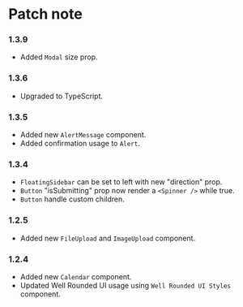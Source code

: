 
<Meta
  title="Home/Patch note"
/>

# Patch note

### 1.3.9
- Added `Modal` size prop.

### 1.3.6
- Upgraded to TypeScript.

### 1.3.5
- Added new `AlertMessage` component.
- Added confirmation usage to `Alert`.

### 1.3.4
- `FloatingSidebar` can be set to left with new "direction" prop.
- `Button` "isSubmitting" prop now render a `<Spinner />` while true.
- `Button` handle custom children.

### 1.2.5

- Added new `FileUpload` and `ImageUpload` component.

### 1.2.4
- Added new `Calendar` component.
- Updated Well Rounded UI usage using `Well Rounded UI Styles` component.